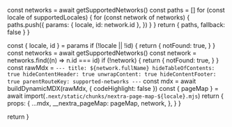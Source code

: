 

  const networks = await getSupportedNetworks()
  const paths = []
  for (const locale of supportedLocales) {
    for (const network of networks) {
      paths.push({
        params: { locale, id: network.id },
      })
    }
  }
  return { paths, fallback: false }
}

  const { locale, id } = params
  if (!locale || !id) {
    return {
      notFound: true,
    }
  }
  const networks = await getSupportedNetworks()
  const network = networks.find((n) => n.id === id)
  if (!network) {
    return {
      notFound: true,
    }
  }
  const rawMdx = `---
title: ${network.fullName}
hideTableOfContents: true
hideContentHeader: true
unwrapContent: true
hideContentFooter: true
parentRouteKey: supported-networks
---`
  const mdx = await buildDynamicMDX(rawMdx, { codeHighlight: false })
  const { pageMap } = await import(`.next/static/chunks/nextra-page-map-${locale}.mjs`)
  return {
    props: {
      ...mdx,
      __nextra_pageMap: pageMap,
      network,
    },
  }
}

  return <NetworkDetailsPage network={network} />
}
